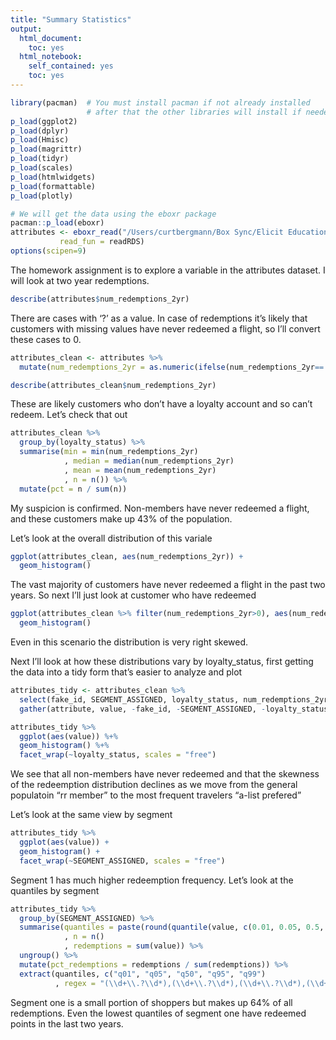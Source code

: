 ```yaml
---
title: "Summary Statistics"
output:
  html_document:
    toc: yes
  html_notebook:
    self_contained: yes
    toc: yes
---
```



```r
library(pacman)  # You must install pacman if not already installed
                 # after that the other libraries will install if needed
p_load(ggplot2)
p_load(dplyr)
p_load(Hmisc)
p_load(magrittr)
p_load(tidyr)
p_load(scales)
p_load(htmlwidgets)
p_load(formattable)
p_load(plotly)
```

```r
# We will get the data using the eboxr package
pacman::p_load(eboxr)
attributes <- eboxr_read("/Users/curtbergmann/Box Sync/Elicit Education/scholar/summary_statistics/attributes.RDS",
           read_fun = readRDS)
options(scipen=9)
```


The homework assignment is to explore a variable in the attributes dataset. I will look at two year
redemptions.

```r
describe(attributes$num_redemptions_2yr)
```

There are cases with '?' as a value. In case of redemptions it's likely that customers with missing values have never redeemed a flight, so I'll convert these cases to 0. 

```r
attributes_clean <- attributes %>% 
  mutate(num_redemptions_2yr = as.numeric(ifelse(num_redemptions_2yr=='?',0,num_redemptions_2yr)))

describe(attributes_clean$num_redemptions_2yr)
```

These are likely customers who don't have a loyalty account and so can't redeem. Let's check that out

```r
attributes_clean %>% 
  group_by(loyalty_status) %>% 
  summarise(min = min(num_redemptions_2yr)
            , median = median(num_redemptions_2yr)
            , mean = mean(num_redemptions_2yr)
            , n = n()) %>% 
  mutate(pct = n / sum(n))
```

My suspicion is confirmed. Non-members have never redeemed a flight, and these customers make up 43% of the population.  

Let's look at the overall distribution of this variale
```r
ggplot(attributes_clean, aes(num_redemptions_2yr)) +
  geom_histogram()
```

The vast majority of customers have never redeemed a flight in the past two years. So next I'll just look at customer who have redeemed

```r
ggplot(attributes_clean %>% filter(num_redemptions_2yr>0), aes(num_redemptions_2yr)) +
  geom_histogram()
```

Even in this scenario the distribution is very right skewed.

Next I'll look at how these distributions vary by loyalty_status, first getting the data into a tidy form that's easier to analyze and plot
```r
attributes_tidy <- attributes_clean %>% 
  select(fake_id, SEGMENT_ASSIGNED, loyalty_status, num_redemptions_2yr) %>% 
  gather(attribute, value, -fake_id, -SEGMENT_ASSIGNED, -loyalty_status)
```

```r
attributes_tidy %>% 
  ggplot(aes(value)) %+% 
  geom_histogram() %+%
  facet_wrap(~loyalty_status, scales = "free")
```

We see that all non-members have never redeemed and that the skewness of the redeemption distribution declines as we move from the general populatoin "rr member" to the most frequent travelers "a-list prefered"

Let's look at the same view by segment
```r
attributes_tidy %>% 
  ggplot(aes(value)) +
  geom_histogram() +
  facet_wrap(~SEGMENT_ASSIGNED, scales = "free")
```

Segment 1 has much higher redeemption frequency. Let's look at the quantiles by segment 

```r
attributes_tidy %>% 
  group_by(SEGMENT_ASSIGNED) %>% 
  summarise(quantiles = paste(round(quantile(value, c(0.01, 0.05, 0.5, 0.95, 0.99), na.rm=TRUE), 2), collapse=",")
            , n = n()
            , redemptions = sum(value)) %>%
  ungroup() %>% 
  mutate(pct_redemptions = redemptions / sum(redemptions)) %>% 
  extract(quantiles, c("q01", "q05", "q50", "q95", "q99")
          , regex = "(\\d+\\.?\\d*),(\\d+\\.?\\d*),(\\d+\\.?\\d*),(\\d+\\.?\\d*),(\\d+\\.?\\d*)")
```

Segment one is a small portion of shoppers but makes up 64% of all redemptions. Even the lowest quantiles of segment one have redeemed points in the last two years.
